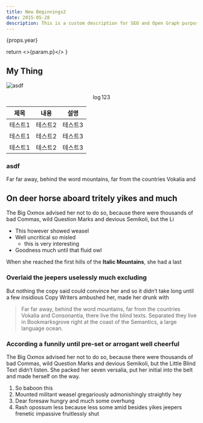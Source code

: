 ```yaml
---
title: New Beginnings2
date: 2015-05-28
description: This is a custom description for SEO and Open Graph purposes, rather than the default generated excerpt. Simply add a description field to the frontmatter.
---
```





<EX/>

{props.year}

 return <>{param.p}</>
}

## My Thing <Thing p={props.year}/>

![asdf](/test/image.jpg)


$$\log{123}$$


|제목|내용|설명|
|------|---|---|
|테스트1|테스트2|테스트3|
|테스트1|테스트2|테스트3|
|테스트1|테스트2|테스트3|

<h3 className="asdf">asdf</h3>

Far far away, behind the word mountains, far from the countries Vokalia and

## On deer horse aboard tritely yikes and much

The Big Oxmox advised her not to do so, because there were thousands of bad
Commas, wild Question Marks and devious Semikoli, but the Li

- This however showed weasel
- Well uncritical so misled
  - this is very interesting
- Goodness much until that fluid owl

When she reached the first hills of the **Italic Mountains**, she had a last
### Overlaid the jeepers uselessly much excluding

But nothing the copy said could convince her and so it didn’t take long until a
few insidious Copy Writers ambushed her, made her drunk with

> Far far away, behind the word mountains, far from the countries Vokalia and
> Consonantia, there live the blind texts. Separated they live in Bookmarksgrove
> right at the coast of the Semantics, a large language ocean.


### According a funnily until pre-set or arrogant well cheerful

The Big Oxmox advised her not to do so, because there were thousands of bad
Commas, wild Question Marks and devious Semikoli, but the Little Blind Text
didn’t listen. She packed her seven versalia, put her initial into the belt and
made herself on the way.

1.  So baboon this
2.  Mounted militant weasel gregariously admonishingly straightly hey
3.  Dear foresaw hungry and much some overhung
4.  Rash opossum less because less some amid besides yikes jeepers frenetic
    impassive fruitlessly shut
